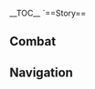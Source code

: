 {{CharacterTabs}}
{{LanguageTabs}}
{{Stub|1={{Meta/VO|tl=1|rm=1|Korean}}}}
__TOC__
`==Story==
{{VO/Story
|character           = {{ROOTPAGENAME}}
|language            = ko
|name                = 유라

|vo_01_01_title      = 첫 만남…
|vo_01_01_subtitle   = Hello
|vo_01_01_file       = VO_{language}{character} Hello.ogg
|vo_01_01_tx         = 페보니우스 기사단의 유격대 대장, 「파도 기사」 유라・로렌스. 당신에게 인사드립니다…. 그래, 맞아, 로렌스. 보다시피 난 죄인의 후예, 기사단의 스파이야. 그들에게 복수를 하고 있지
|vo_01_01_rm         = Peboniuseu Gisadan-ui yugyeokdae daejang, 'Pado Gisa' Yura Rorenseu. Dangsin-ege insadeurimnida... Geurae, maj-a, Rorenseu. Bodasipi nal joein-ui huye, Gisadan-ui seupaiya. Geudeur-ege boksu-reul hago itji.
|vo_01_01_tl         = 

|vo_02_01_title      = 잡담・예절
|vo_02_01_subtitle   = Chat: Etiquette
|vo_02_01_file       = VO_{language}{character} Chat - Etiquette.ogg
|vo_02_01_tx         = 기사와 귀족의 예절은 일맥상통해. 기사의 예절은 허례허식을 간소화했을 뿐이지
|vo_02_01_rm         = Gisawa gwijog-ui yejeor-eun ilmaeksangtonghae. Gisaui yejeor-eun heoryeheosig-eul gansohwahaess-eul ppun-iji
|vo_02_01_tl         = 

|vo_02_02_title      = 잡담・검술
|vo_02_02_subtitle   = Chat: Bladework
|vo_02_02_file       = VO_{language}{character} Chat - Bladework.ogg
|vo_02_02_tx         = 페보니우스 검술? 나한테 배우고 싶어? 네가 다 익힌 다음 너한테 복수하는 것도 재밌겠네
|vo_02_02_rm         = Peboniuseu geomsul? Nahante baeugo sip-eo? Nega da ikhin daeum neohante boksuhaneun geotdo jaemitgenne
|vo_02_02_tl         = 

|vo_02_03_title      = 잡담・규칙
|vo_02_03_subtitle   = Chat: Rules
|vo_02_03_file       = VO_{language}{character} Chat - Rules.ogg
|vo_02_03_tx         = 귀족들의 진부한 규칙…? 그냥 듣고 흘려. 난 몇백 개씩 외우도록 강요당했는데도 별로 신경 안 쓰거든
|vo_02_03_rm         = Gwijokdeur-ui jinbuhan gyuchik…? Geunyang deutgo heullyeo. Nan myeotbaek gaessik oeudorok gang-yodanghaenneundedo byeollo singyeong an sseugeodeun.
|vo_02_03_tl         = 

|vo_03_01_title      = 비가 올 때…
|vo_03_01_subtitle   = When It Rains
|vo_03_01_file       = VO_{language}{character} When It Rains.ogg
|vo_03_01_tx         = 빨리 우산 안으로 들어와, 다 젖겠어. 네가 병들면 난 누구한테 복수하라고?
|vo_03_01_rm         = Ppalli usan an-euro deur-eowa, da jeotgess-eo. Nega byeongdeulmyeon nan nuguhante boksuharago?
|vo_03_01_tl         = 

|vo_03_02_title      = 번개가 칠 때…
|vo_03_02_subtitle   = When Thunder Strikes
|vo_03_02_file       = VO_{language}{character} When Thunder Strikes.ogg
|vo_03_02_tx         = 진짜 성가신 날씨야. 천둥소리가 청각을 방해해서 주변 상황을 쉽게 감지할 수 없게 된다고
|vo_03_02_rm         = Jinjja seong-gasin nalssiya. Cheondungsoriga cheonggag-eul banghaehaeseo jubyeon sanghwang-eul shwipge gamjihal su eopge doendago
|vo_03_02_tl         = 

|vo_03_03_title      = 햇살이 좋을 때…
|vo_03_03_subtitle   = When the Sun Is Out
|vo_03_03_file       = VO_{language}{character} When the Sun Is Out.ogg
|vo_03_03_tx         = 시야가 딱 좋네! 높은 곳에 오르면 주변의 적들이 한눈에 다 보이지
|vo_03_03_rm         = Siyaga ttak johne! Nop-eun gos-e oreumyeon jubyeon-ui jeokdeur-i hannun-e da boiji
|vo_03_03_tl         = 

|vo_04_01_title      = 아침 인사…
|vo_04_01_subtitle   = Good Morning
|vo_04_01_file       = VO_{language}{character} Good Morning.ogg
|vo_04_01_tx         = 일어날 시간이야. 일출 두 시간 전은 밤새 보초 선 병사가 가장 피곤할 때니까 우리가 움직이기 딱 좋은 시간이라고!
|vo_04_01_rm         = Ir-eonal sigan-iya. Ilchul du sigan jeon-eun bamsae bocho seon byeongsaga gajang pigonhal ttaenikka uriga umjig-igi ttak joh-eun sigan-irago!
|vo_04_01_tl         = 

|vo_04_02_title      = 점심 인사…
|vo_04_02_subtitle   = Good Afternoon
|vo_04_02_file       = VO_{language}{character} Good Afternoon.ogg
|vo_04_02_tx         = 점심엔 탄수화물 대신 고기를 많이 먹어야 식곤증이 안 와. 밥 먹고 졸다가 당할 수도 있다고
|vo_04_02_rm         = Jeomsim-en tansuhwamul daesin gogi-reul manh-i meog-eoya sikgonjeung-i an wa. Bap meoggo joldaga danghal sudo itdago
|vo_04_02_tl         = 

|vo_04_03_title      = 저녁 인사…
|vo_04_03_subtitle   = Good Evening
|vo_04_03_file       = VO_{language}{character} Good Evening.ogg
|vo_04_03_tx         = 「부드러운 바람이 당신의 밤을 평안하게 지켜주길」…. 옛 귀족의 인사말에 모처럼 이런 좋은 말이 있네
|vo_04_03_rm         = 「Budeureoun baram-i dangsin-ui bam-eul pyeong-anhage jikyeojugil」… Yet gwijog-ui insamar-e mocheoreom ireon joh-eun mar-i inne
|vo_04_03_tl         = 

|vo_04_04_title      = 굿나잇…
|vo_04_04_subtitle   = Good Night
|vo_04_04_file       = VO_{language}{character} Good Night.ogg
|vo_04_04_tx         = 골피리 자장가 한번 들어볼래? 들으면 영영 깨어나지 못할 거야…. 하지만 이런 식으로 복수하는 건 너무 시시하잖아
|vo_04_04_rm         = Golpiri jajangga hanbeon deur-eobollae? Deur-eumyeon yeong-yeong kkaeeonaji mothal geoya… Hajiman ireon sig-euro boksuhaneun geon neomu sisihajanh-a
|vo_04_04_tl         = 

|vo_05_01_title      = 유라 자신에 대해・기사
|vo_05_01_subtitle   = About {character}: The Knights
|vo_05_01_file       = VO_{language}{character} About {character} - The Knights.ogg
|vo_05_01_tx         = 적 내부에 침투하면 복수가 훨씬 수월해지잖아? 그래서 기사단에 가입했어
|vo_05_01_rm         = Jeog naebue chimtuhamyeon boksu-ga hwolssin suwolhaejijanh-a? Geuraeseo Gisadan-e gaiphaess-eo
|vo_05_01_tl         = 

|vo_05_02_title      = 유라 자신에 대해・태도
|vo_05_02_subtitle   = About {character}: Bearing
|vo_05_02_file       = VO_{language}{character} About {character} - Bearing.ogg
|vo_05_02_tx         = 페보니우스 기사가 된 이상 기본적인 업무엔 최선을 다해야지. 아니면 그저 그런 사람들과 다를 게 뭐야. 아무리 죄인이어도 그렇게 살면 안 되지
|vo_05_02_rm         = Peboniuseu gisaga doen isang gibonjeog-in eommuen choeseon-eul dahaeyaji. Animyeon geujeo geureon saramdeulgwa da-reul ge mwoya. Amuri joein-ieodo geureoke salmyeon an doeji
|vo_05_02_tl         = 

|vo_05_03_title      = 유라 자신에 대해・유격
|vo_05_03_subtitle   = About {character}: Scout
|vo_05_03_file       = VO_{language}{character} About {character} - Scout.ogg
|vo_05_03_tx         = 자유롭게 적군을 사냥하거나 전장의 측면에서 적을 제압하는 게 바로 유격 기사가 할 일이야. 규율이 별로 없어서 완전 내 스타일이지
|vo_05_03_rm         = Jayuropge jeoggun-eul sanyanghageona jeonjang-ui cheungmyeon-eseo jeog-eul jeaphaneun ge baro yugyeok gisaga hal ir-iya. Gyuyur-i byeollo eobs-eoseo wanjeon nae seutair-iji
|vo_05_03_tl         = 

|vo_05_04_title      = 유라 자신에 대해・춤
|vo_05_04_subtitle   = About {character}: Dance
|vo_05_04_file       = VO_{language}{character} About {character} - Dance.ogg
|vo_05_04_tx         = 로렌스 가문의 전통도 다 쓸모없는 건 아니야. 순결하고 고아한 「제례의 춤」은 내 마음에 평온과 위안을 가져다줘. 몇 년이 지났는데도 나한테 아주 소중해. 몸이 모든 스텝을 기억하지…. 그러니까 나만의 「페보니우스 검술」을 배우고 싶다면 일단 이 춤부터 배워야 할 거야
|vo_05_04_rm         = Rorenseu gamun-ui jeontongdo da sseulmo-eomneun geon aniya. Sungyeolhago goahan 'Jeryeui Chum'-eun nae ma-eum-e pyeong-ongwa wian-eul gajyeodajwo. Myeot nyeon-i jinanneundedo nahante aju sojunghae. Mom-i modeun seuteb-eul gieokhaji… Geureonikka naman-ui 'Peboniuseu Geomsul'-eul baeugo sipdamyeon ildan i chumbuteo baewoya hal geoya
|vo_05_04_tl         = 

|vo_06_01_title      = 우리에 대해・공통점
|vo_06_01_subtitle   = About Us: Commonality
|vo_06_01_file       = VO_{language}{character} About Us - Commonality.ogg
|vo_06_01_tx         = 사실 우리 둘은 꽤 비슷한 것 같아. 몬드에서 우린 둘 다 「외부인」이잖아. 다만 넌 모두의 사랑을 받지만, 난 항상 견제를 받는 경계대상이지
|vo_06_01_rm         = Sasil uri dur-eun kkwae biseuthan geot gat-a. Mondeu-eseo urin dul da 'oebu-in'-ijanh-a. Daman neon moduui sarang-eul batjiman, nan hangsang gyeonje-reul banneun gyeonggyedaesang-iji
|vo_06_01_tl         = 

|vo_06_02_title      = 우리에 대해・복수
|vo_06_02_subtitle   = About Us: Feud
|vo_06_02_file       = VO_{language}{character} About Us - Feud.ogg
|vo_06_02_tx         = 앞으로 우린 계속 원한이 쌓일 테니까 나중에 한꺼번에 청산하자고. 그래야 더 편할 걸? 10년 후가 될지, 20년 후가 될지…. 걱정 마, 난 절대 잊지 않아. 그러니까 그전까지 무사해야 돼
|vo_06_02_rm         = Ap-eulo urin gyesok wonhan-i ssah-il tenikka najung-e hankkeobeon-e cheongsanhajago. Geuraeya deo pyeonhal geol? Simnyeon hu-ga doelji, isimnyeon huga doelji… Geokjeong ma, nan jeoldae itji anh-a. Geureonikka geujeonkkaji musahaeya dwae
|vo_06_02_tl         = 

|vo_07_01_title      = 「신의 눈」에 대해…
|vo_07_01_subtitle   = About the Vision
|vo_07_01_file       = VO_{language}{character} About the Vision.ogg
|vo_07_01_tx         = 「죄인의 후예」. 이 호칭은 정말 별로야. 나만의 방식으로 복수를 해나가야만 이 호칭에서 완전히 벗어날 수 있어. 복수를 하려면 힘이 필요해. 그러니 「신의 눈」을 얻은 건 어쩌면 당연한 일이겠지
|vo_07_01_rm         = 'Joein-ui huye.' I hoching-eun jeongmal byeolloya. Naman-ui bangsik-euro boksu-reul haenagayaman i hoching-eseo wanjeonhi beos-eonal su iss-eo. Boksu-reul haryeomyeon him-i pir-yohae. Geureoni 'Sin-ui Nun'-eul eod-eun geon eojjeomyeon dang-yeonhan ir-igetji
|vo_07_01_tl         = 

|vo_07_02_title      = 하고 싶은 이야기・골피리
|vo_07_02_subtitle   = Something to Share: Bone Whistle
|vo_07_02_file       = VO_{language}{character} Something to Share - Bone Whistle.ogg
|vo_07_02_tx         = 내 골피리는 다양한 소리로 적을 미혹시킬 수 있어. 아주 유용하지. 이걸로 항상 파도 소리를 연주해서 「파도 기사」란 호칭을 얻게 된 거야. 근데 골피리가 리월에서 비롯됐다는 사실에 관심을 두는 사람은 아무도 없어. 몬드에 배척당한 죄인이 모두에게 잊혀진 리월 사람을 스승으로 모신 거에 대해서도… 신경 안 쓰고
|vo_07_02_rm         = Nae golpiri-neun dayanghan sori-ro jeog-eul mihoksikil su iss-eo. Aju yuyonghaji. Igeollo hangsang pado sori-reul yeonjuhaeseo 'Pado Gisa'-ran hoching-eul eodge doen geoya. Geunde golpiliga Riwor-eseo birotdwaetdaneun sasir-e gwansim-eul duneun saram-eun amudo eobs-eo. Mondeu-e baecheogdanghan joein-i modu-ege ithyeojin Riwol saram-eul seuseung-euro mosin geo-e daehaeseodo… singyeong an sseugo
|vo_07_02_tl         = 

|vo_07_03_title      = 하고 싶은 이야기・술
|vo_07_03_subtitle   = Something To Share: Wine-Tasting
|vo_07_03_file       = VO_{language}{character} Something to Share - Wine-Tasting.ogg
|vo_07_03_tx         = 일반적으로 오래 묵은 민들레주는 은잔에 마셔야 해. 12분 동안 디캔팅을 한 뒤에 얼음을 넣는데, 술은 얼음이 6할 정도 잠기게 넣는 게 좋아. 근데 너무 복잡하잖아, 난 별로야
|vo_07_03_rm         = 
|vo_07_03_tl         = 

|vo_07_04_title      = 흥미있는 일…
|vo_07_04_subtitle   = Interesting Things
|vo_07_04_file       = VO_{language}{character} Interesting Things.ogg
|vo_07_04_tx         = 난 서리꽃이 좋아. 근데 왜 이렇게 희귀한 건지. 서리꽃 가루는 골피리 소리를 더 맑게 만드는 효과가 있어
|vo_07_04_rm         = Nan seorikkoch-i joh-a. Geunde wae ireoke huigwihan geonji. Seolikkot garuneun golpiri sori-reul deo malg-ge mandeuneun hyogwaga iss-eo
|vo_07_04_tl         = 

|vo_08_01_title      = 엠버에 대해…
|vo_08_01_subtitle   = About [[Amber]]
|vo_08_01_file       = VO_{language}{character} About Amber.ogg
|vo_08_01_tx         = 엠버는 늘 제멋대로야. 내가 기사단에 들어온 첫날, 숙소를 청소해주고 여기저기 구경시켜준 다음, 귀찮은 일들까지 다 처리해주더라고. 날 꼭 동생 취급하는 것 같았다니까! 그게 말이 돼?! 이 원한은 절대 잊지 않겠어!
|vo_08_01_rm         = Embeo-neun neul jemeotdaeroya. Naega Gisadan-e Deur-eoon cheonnal, sukso-reul cheongsohaejugo yeogijeogi gugyeongsikyeojun da-eum, gwichanh-eun ildeulkkaji da cheorihaejudeorago. Nal kkok dongsaeng chwigeuphaneun geot gat-atdanikka! Geuge mar-i dwae?! I wonhan-eun jeoldae itji ankess-eo!
|vo_08_01_tl         = 

|vo_08_02_title      = 진에 대해…
|vo_08_02_subtitle   = About [[Jean]]
|vo_08_02_file       = VO_{language}{character} About Jean.ogg
|vo_08_02_tx         = 단장 대행? 그쪽 가문과 내 가문은 숙적이야. 근데 개인적으론 공사가 분명한 분이지. 내 실력을 알아보고 날 기사단에 가입시켰지. 이런저런 기회도 많이 줬고. 그래서 복수할 때 좀 봐줄까 해
|vo_08_02_rm         = Danjang daehaeng? Geujjok gamun-gwa nae gamun-eun sukjeog-iya. Geunde gaeinjeog-euron gongsaga bunmyeonghan bun-iji. Nae sillyeog-eul ar-abogo nal Gisadan-e gaipsikyeotji. Ireonjeoreon gihoedo manh-i jwotgo. Geuraeseo boksuhal ttae jom bwajulkka hae
|vo_08_02_tl         = 

|vo_08_03_title      = 리사에 대해…
|vo_08_03_subtitle   = About [[Lisa]]
|vo_08_03_file       = VO_{language}{character} About Lisa.ogg
|vo_08_03_tx         = 아, 정말 성가신 여자야. 머릿속에 수천 권의 책이 들어 있을걸? 아니, 수만 권일지도. 그녀는 로렌스 가문의 흑역사를 줄줄이 꿰고 있고 사건의 날짜까지 정확히 기억해. 그라면 내가 찾고 있는 사람의 행방을 추적할 수 있겠지만, 나도 자존심이 있지
|vo_08_03_rm         = A, jeongmal seonggasin yeojaya. Meoris-sog-e sucheon gwon-ui chaeg-i deur-eo iss-eulgeol? Ani, suman gwon-iljido. Geunyeo-neun Rorenseu gamun-ui heug-yeoksa-reul juljur-i kkwego itgo sageon-ui naljjakkaji jeonghwaghi gieokhae. Geunyeoramyeon naega chajgo inneun saram-ui haengbang-eul chujeokhal su itgetjiman, nado jajonsim-i itji
|vo_08_03_tl         = 

|vo_08_04_title      = 바바라에 대해…
|vo_08_04_subtitle   = About [[Barbara]]
|vo_08_04_file       = VO_{language}{character} About Barbara.ogg
|vo_08_04_tx         = 대체 무슨 비결이 있길래 사람들이 그녀를 그렇게 좋아할까? 나도 좀 배울 수 있으면… 아냐, 됐어. 「아이돌」이랑 「죄인의 후예」는 누가 봐도 안 어울리잖아
|vo_08_04_rm         = Daeche museun bigyeor-i itgillae saramdeur-i geunyeo-reul geureoke joh-ahalkka? Nado jom bae-ul su iss-eumyeon… anya, dwaess-eo. 'Aidol'-irang 'joein-ui huye'-neun nuga bwado an eoullijanh-a
|vo_08_04_tl         = 

|vo_08_05_title      = 바르카에 대해…
|vo_08_05_subtitle   = About [[Varka]]
|vo_08_05_file       = VO_{language}{character} About Varka.ogg
|vo_08_05_tx         = 대단장 말인가? 그는 성격이 시원시원하고 사소한 일이나 소문 따위를 신경 쓰지 않아. 전반적으로 좋은 사람이지. 그와의 대결에서 비긴 적이 있는데, 그 여유로운 표정과 산만한 태도는 분명 일부러 봐준 게 틀림없어! 이런 모욕을 주다니! 이 원한, 절대 잊지 않겠어!
|vo_08_05_rm         = Daedanjang mar-inga? Geu-neun seonggyeog-i siwonsiwonhago sasohan ir-ina somun ttawi-reul sin-gyeong sseuji anh-a. Jeonbanjeog-euro joh-eun saram-iji. Geuwaui daegyeor-eseo bigin jeog-i inneunde, geu yeoyuroun pyojeonggwa sanmanhan taedoneun bunmyeong ilbureo bwajun ge teullim-eobs-eo! Ireon moyog-eul judani! I wonhan, jeoldae itji ankess-eo!
|vo_08_05_tl         = 

|vo_08_06_title      = 벤티에 대해…
|vo_08_06_subtitle   = About [[Venti]]
|vo_08_06_file       = VO_{language}{character} About Venti.ogg
|vo_08_06_tx         = 그 음유시인은 로렌스 가문의 이야기를 경쾌한 노래로 만들어서 듣도 보도 못한 말투로 막 조롱하더라니까. 나까지 웃음이 터졌지 뭐야…. 이 원한, 기억해두겠어
|vo_08_06_rm         = Geu eum-yusiin-eun Rorenseu gamun-ui iyagi-reul gyeongkwaehan noraero mandeur-eoseo deutdo bodo mothan malturo mak joronghadeoranikka. Nakkaji us-eum-i teojyeotji mwoya… I wonhan, gieokhaedugess-eo
|vo_08_06_tl         = 

|vo_08_07_title      = 레이저에 대해…
|vo_08_07_subtitle   = About [[Razor]]
|vo_08_07_file       = VO_{language}{character} About Razor.ogg
|vo_08_07_tx         = 예절을 지키거나 다른 사람의 시선을 신경 쓸 필요도 없고, 짊어져야 할 가문의 책임도 없으니…. 그의 삶은 꽤나 편하겠어
|vo_08_07_rm         = Yejeor-eul jikigeona dareun saram-ui siseon-eul singyeong sseul pir-yodo eopgo, jilm-eojyeoya hal gamun-ui chaeg-imdo eobs-euni… Geuui salm-eun kkwaena pyeonhagess-eo
|vo_08_07_tl         = 

|vo_08_08_title      = 설탕에 대해…
|vo_08_08_subtitle   = About [[Sucrose]]
|vo_08_08_file       = VO_{language}{character} About Sucrose.ogg
|vo_08_08_tx         = 그 연금술사? 심연 교단 영지에 잠입할 때 유용할 거라면서 어떤 장치를 준 적이 있어. 근데 그게 큰 소리를 내며 터져버리는 바람에 츄츄 폭도 30마리한테 둘러싸였지…. 나중에 따지러 갔더니 너무 당황하면서 미안해하기에 결국 별말 못했어. 벽에 실패 기록 같은 것도 붙어 있더라고…. 다친 덴 없었지만 먼지를 뒤집어써서 좀 민망했을 뿐이야
|vo_08_08_rm         = Geu yeon-geumsulsa? sim-yeon gyodan yeongjie jam-iphal ttae yuyonghal georamyeonseo eotteon jangchi-reul jun jeog-i iss-eo. Geunde geuge keun sori-reul naemyeo teojyeobeorineun baram-e chyuchyu pokdo seoreunmarihante dulleossayeotji… Najung-e ttajireo gassdeoni neomu danghwanghamyeonseo mianhaehagie gyeolguk byeolmal mothaess-eo. Byeog-e silpae girok gat-eun geotdo but-eo itdeorago… Dachin den eobs-eotjiman meonji-reul dwijib-eosseoseo jom minmanghaess-eul ppun-iya
|vo_08_08_tl         = 

|vo_08_09_title      = 다이루크에 대해…
|vo_08_09_subtitle   = About [[Diluc]]
|vo_08_09_file       = VO_{language}{character} About Diluc.ogg
|vo_08_09_tx         = 내가 기사단의 몇몇 사람이랑 안 맞는 것처럼, 그도 기사단을 싫어하니까 따져보면 우린 같은 편이야. 근데 사람을 거들떠보지도 않는 그의 태도는 단장 대행보다도 성가실 것 같아서 별로 친하게 지내고 싶진 않아
|vo_08_09_rm         = Naega Gisadan-ui myeonmyeot saram-itang an manneun geotcheoreom, geudo Gisadan-eul silh-eohanikka ttajyeobomyeon urin gat-eun pyeon-iya. Geunde saram-eul geodeultteobojido anhneun geuui taedo-neun danjang daehaengbodado seong-gasil geot gat-aseo byeollo chinhage jinaego sipjin anh-a
|vo_08_09_tl         = 

|vo_08_10_title      = 디오나에 대해…
|vo_08_10_subtitle   = About [[Diona]]
|vo_08_10_file       = VO_{language}{character} About Diona.ogg
|vo_08_10_tx         = 정말 신기한 바텐더야. 나랑 좀 잘 통하는 것 같아. 그녀는 몬드 주류업을 망치기 위해 술집에서 일하고, 난 기사단에 복수하기 위해 기사가 됐잖아. 세상에 이런 우연이
|vo_08_10_rm         = Jeongmal singihan batendeoya. Narang jom jal tonghaneun geot gat-a. Geunyeoneun Mondeu juryueob-eul mangchigi wihae suljib-eseo ilhago, nan Gisadan-e boksuhagi wihae gisaga dwaetjanh-a. Sesang-e ireon uyeon-i
|vo_08_10_tl         = 

|vo_08_11_title      = 연비에 대해・만남…
|vo_08_11_subtitle   = About [[Yanfei]]: Encounter
|vo_08_11_file       = VO_{language}{character} About Yanfei - Encounter.ogg
|vo_08_11_tx         = 말하자면 길어…. 예전에 심연 교단의 위험 물품을 추적할 때 우연히 그녀를 구했거든. 그 당시 교단의 위험 물품은 일반 화물로 위장된 채로 형부항에서 리월항으로 옮겨가던 중이었어. 마침 화물선의 고문이었던 그녀는 뭔가 잘못됐다는 걸 알아채고 멋대로 조사를 진행하다가 화를 자초한 거지. 우리가 조금이라도 늦게 도착했다면 큰일 날 뻔했어
|vo_08_11_rm         = Malhajamyeon gir-eo… Yejeon-e sim-yeon gyodan-ui wiheom mulpum-eul chujeoghal ttae uyeonhi geunyeo-reul guhaessgeodeun. Geu dangsi gyodan-ui wiheom mulpum-eun ilban hwamullo wijangdoen chaero hyeongbuhang-eseo Riwol-hang-euro omgyeogadeon jung-ieoss-eo. Machim hwamulseon-ui gomun-ieotdeon geunyeo-neun mwonga jalmotdwaetdaneun geol ar-achaego meotdaero josa-reul jinhaenghadaga hwa-reul jachohan geoji. Uriga jogeum-irado neutge dochaghaetdamyeon keun-il nal ppeonhaess-eo
|vo_08_11_tl         = 

|vo_08_12_title      = 연비에 대해・관점…
|vo_08_12_subtitle   = About Yanfei: Assessment
|vo_08_12_file       = VO_{language}{character} About Yanfei - Assessment.ogg
|vo_08_12_tx         = 그 뒤로도 우린 서로 연락하면서 지내. 똑똑하고 영리한 성격이 꽤 맘에 들더라고. 그녀는 규칙을 잘 지키지만, 융통성도 있는 편이야. 기사단의 몇몇 사람들이 좀 배웠으면 좋겠어. 게다가 연비의 실력이라면 그 사람을 찾아줄 수 있을 거야. 나한테 신세 진 걸 갚는 셈인 거지
|vo_08_12_rm         = Geu dwirodo urin seoro yeollakhamyeonseo jinae. Ttokttokhago yeongnihan seonggyeog-i kkwae mam-e deuldeorago. Geunyeo-neun gyuchig-eul jal jikijiman, yungtongseongdo inneun pyeon-iya. Gisadan-ui myeonmyeot saramdeur-i jom baewoss-eumyeon jokess-eo. Geda-ga Yeonbi-ui sillyeog-iramyeon geu saram-eul chaj-ajul su iss-eul geoya. Nahante sinse jin geol gamneun sem-in geoji
|vo_08_12_tl         = 

|vo_09_01_title      = 유라에 대해 알기・첫 번째
|vo_09_01_subtitle   = More About {character}: I
|vo_09_01_file       = VO_{language}{character} More About {character} - 01.ogg
|vo_09_01_tx         = 죄인의 일생이 궁금할 게 뭐 있어? 어차피 무슨 말이나 행동을 해도 잠재적인 위험인물로 볼 건데. 그래도 지금은 좀 나은 편이야. 기사단에 들어오기 전엔 디어 헌터랑 몬드 잡화점 모두 날 손님으로 안 받아줬어. 야외에서 사냥하고 불을 피워 끼니를 해결했다고
|vo_09_01_rm         = Joein-ui ilsaeng-i gunggeumhal ge mwo iss-eo? Eochapi museun mar-ina haengdong-eul haedo jamjaejeog-in wiheom-inmullo bol geonde. Geuraedo jigeum-eun jom na-eun pyeon-iya. Gisadan-e deur-eoogi jeon-en dieo heonteorang Mondeu japhwajeom modu nal sonnim-euro an bad-ajwoss-eo. Yaoeeseo sanyanghago bur-eul piwo kkini-reul haegyeolhaetdago
|vo_09_01_tl         = 

|vo_09_02_title      = 유라에 대해 알기・두 번째
|vo_09_02_subtitle   = More About {character}: II
|vo_09_02_file       = VO_{language}{character} More About {character} - 02.ogg
|vo_09_02_tx         = 나한테 굽신거리고 언행을 조심하면 용서받을 수 있을지도 모른다고 말했던 자들이 있어. 하지만 그렇게 말할 수 있는 건 그들이 진짜 「죄인」이 아니기 때문이지. 「죄인」은 쉽게 용서받을 수 없어. 그러니 차라리 시원하게 복수하고 정정당당하게 싸우는 게 나아. 나한테 이기면 시키는 대로 하겠지만, 나한테 지면 내 요구를 들어주는 거야. 예를 들어… 음, 적어도 나한테 물건은 팔아줘야지?
|vo_09_02_rm         = Nahante gupsin-georigo eonhaeng-eul josimhamyeon yongseobad-eul su iss-euljido moreundago malhaetdeon jadeur-i iss-eo. Hajiman geureohge malhal su issneun geon geudeur-i jinjja 'joein'-i anigi ttaemun-iji. 'Joein'-eun swipge yongseobad-eul su eobs-eo. Geureoni charari siwonhage boksuhago jeongjeongdangdanghage ssauneun ge naa. Nahante igimyeon sikineun daero hagetjiman, nahante jimyeon nae yogu-reul deur-eojuneun geoya. Ye-reul deur-eo… eum, jeog-eodo nahante mulgeon-eun pal-ajwoyaji?
|vo_09_02_tl         = 

|vo_09_03_title      = 유라에 대해 알기・세 번째
|vo_09_03_subtitle   = More About {character}: III
|vo_09_03_file       = VO_{language}{character} More About {character} - 03.ogg
|vo_09_03_tx         = 페보니우스 기사단은 생각보다 괜찮은 곳이더라고. 적어도 사람을 볼 때 「신분」보단 「재능」을 중시하니까. 예전에 기사단 정예들과 겨뤘을 때 실력으로 그들을 제압했더니 입단 초청을 받았어. 기사단 내부에서 일하면 복수하기도 편하고 살기도 훨씬 편해지는데 마다할 이유가 없잖아?
|vo_09_03_rm         = Peboniuseu Gisadan-eun saenggakboda gwaenchanh-eun gos-ideorago. Jeog-eodo saram-eul bol ttae 'sinbun'-bodan 'jaeneung'-eul jungsihanikka. Yejeon-e Gisadan jeong-yedeulgwa gyeorwoss-eul ttae sillyeog-euro geudeur-eul jeaphaetdeoni ipdan chocheong-eul bad-ass-eo. Gisadan naebueseo ilhamyeon boksuhagido pyeonhago salgido hwolssin pyeonhaejineunde madahal iyuga eopjanh-a?
|vo_09_03_tl         = 

|vo_09_04_title      = 유라에 대해 알기・네 번째
|vo_09_04_subtitle   = More About {character}: IV
|vo_09_04_file       = VO_{language}{character} More About {character} - 04.ogg
|vo_09_04_tx         = 로렌스 가문이 오명을 뒤집어쓴 건 타락한 이후야. 그전에는 아주 명예로운 가문이었지. 근데 아쉽게도 그때의 역사는 전부 잊혀졌어. 대단장은 내가 기사로서 잘하고 있다면서 과거 로렌스 영광을 되찾은 건 아니지만, 최소한 단편적인 관점을 깨트렸다고 했어. 나도 같은 생각이야
|vo_09_04_rm         = Rorenseu gamun-i omyeong-eul dwijib-eosseun geon tarakhan ihuya. Geujeon-eneun aju myeong-yeroun gamun-ieotji. Geunde aswipgedo geuttaeui yeoksaneun jeonbu ithyeojyeoss-eo. Daedanjang-eun naega gisaroseo jalhago itdamyeonseo gwageo Rorenseu yeonggwang-eul doechaj-eun geon anijiman, choesohan danpyeonjeog-in gwanjeom-eul kkaeteuryeotdago haess-eo. Nado gat-eun saenggag-iya
|vo_09_04_tl         = 

|vo_09_05_title      = 유라에 대해 알기・다섯 번째
|vo_09_05_subtitle   = More About {character}: V
|vo_09_05_file       = VO_{language}{character} More About {character} - 05.ogg
|vo_09_05_tx         = 만약 가문 사람들이 잘못을 깨우치지 못하고 심지어 몬드를 계속 해롭게 한다면, 난 그들과 로렌스라는 성을 직접 없애버리겠지…. 아마 이게 내가 유일하게 이행하고 싶은 「가문의 책임」이겠지. 그리고 성을 다른 걸로 바꾸지 뭐. 네가 지어줘도 되고!
|vo_09_05_rm         = Man-yag gamun saramdeul-i jarmos-eul kkaeuchiji mothago simjieo Mondeu-reul gyesok haeropge handamyeon, nan geudeulgwa Rorenseu-raneun seong-eul jikjeop eobs-aebeorigetji… Ama ige naega yuilhage ihaenghago sip-eun 'gamun-ui chaeg-im'-igetji. Geurigo seong-eul dareun geollo bakkuji mwo. Nega jieojwodo doego!
|vo_09_05_tl         = 

|vo_10_01_title      = 유라의 취미…
|vo_10_01_subtitle   = {character}'s Hobbies
|vo_10_01_file       = VO_{language}{character} Hobbies.ogg
|vo_10_01_tx         = 시원한 건 다 좋아. 차가운 술과 음료를 맘껏 마신 뒤 협곡 입구에 앉아 광풍을 느끼거나, 드래곤 스파인 밑의 호수에 뛰어들어 목욕하는 것들 말이야. 호숫가에서 있으면 내가 얼음물 속으로 끌어당길지도 몰라~
|vo_10_01_rm         = Siwonhan geon da joh-a. chagaun sulgwa eumryo-reul mamkkeot masin dwi hyeopgok ipgu-e anj-a gwangpung-eul neukkigeona, Deuraegon Seupain mit-ui hosu-e ttwieodeur-eo mog-yokhaneun geotdeul mar-iya. Hosusga-eseo iss-eumyeon naega eol-eummul sog-euro kkeur-eodang-giljido molla~
|vo_10_01_tl         = 

|vo_10_02_title      = 유라의 고민…
|vo_10_02_subtitle   = {character}'s Troubles
|vo_10_02_file       = VO_{language}{character} Troubles.ogg
|vo_10_02_tx         = 가끔 술집에 사람이 많아서 자리가 없을 때 합석하라고 하는데, 내가 로렌스 가문 사람이라는 걸 알고는 허세 부리거나 도발하고 은근슬쩍 딴지를 거는 놈들이 하나둘씩 나타난다니까. 이봐, 조용히 술 좀 마시자고
|vo_10_02_rm         = Gakkeum suljib-e saram-i manh-aseo jariga eobs-eul ttae hapseokharago haneunde, naega Rorenseu gamun saram-iraneun geol algoneun heose burigeona dobalhago eungeunseuljjeog ttanji-reul geoneun nomdeur-i hanadulssik natanandanikka. Ibwa, joyonghi sul jom masijago
|vo_10_02_tl         = 

|vo_10_03_title      = 좋아하는 음식…
|vo_10_03_subtitle   = Favorite Food
|vo_10_03_file       = VO_{language}{character} Favorite Food.ogg
|vo_10_03_tx         = 난 간식 만드는 걸 좋아해. 간식이라고 꼭 달달한 디저트는 아니야. 차갑게 만든 토마토 고기 오믈렛은 아이스 라즈베리 허브주랑 아주 잘 어울려. 중요한 건 내가 만든 간식을 먹고 행복해하는 사람이 있다는 거지
|vo_10_03_rm         = Nan gansik mandeuneun geol joh-ahae. Gansig-irago kkok daldalhan dijeoteu-neun aniya. chagapge mandeun tomato gogi omeulles-eun aiseu rajeuberi heobeujurang aju jal eoullyeo. Jung-yohan geon naega mandeun gansig-eul meokgo haengbokhaehaneun saram-i itdaneun geoji
|vo_10_03_tl         = 

|vo_10_04_title      = 싫어하는 음식…
|vo_10_04_subtitle   = Least Favorite Food
|vo_10_04_file       = VO_{language}{character} Least Favorite Food.ogg
|vo_10_04_tx         = 걸쭉한 수프는 진짜 내 취향이 아니야. 식감이 텁텁하고 포만감이 심해서 운동과 전투에 방해되거든. 게다가 싸가지고 다니기도 불편하고. 그야말로 내 천적이지
|vo_10_04_rm         = Geoljjughan supeu-neun jinjja nae chwihyang-i aniya. Sikgam-i teopteophago pomangam-i simhaeseo undong-gwa jeontu-e banghaedoegeodeun. Geda-ga ssagajigo danigido bulpyeonhago. Geuyamallo nae cheonjeog-iji
|vo_10_04_tl         = 

<!-- Receiving a Gift -->
|vo_11_01_title      = 선물 획득・첫 번째
|vo_11_01_subtitle   = Receiving a Gift: I
|vo_11_01_file       = VO_{language}{character} Receiving a Gift - 01.ogg
|vo_11_01_tx         = 음? 나한테 도전하는 거야? 받아들이지
|vo_11_01_rm         = 
|vo_11_01_tl         = 

|vo_11_02_title      = 선물 획득・두 번째
|vo_11_02_subtitle   = Receiving a Gift: II
|vo_11_02_file       = VO_{language}{character} Receiving a Gift - 02.ogg
|vo_11_02_tx         = 그럭저럭 먹을 만 해… 너도 먹어보지 그래?
|vo_11_02_rm         = 
|vo_11_02_tl         = 

|vo_11_03_title      = 선물 획득・세 번째
|vo_11_03_subtitle   = Receiving a Gift: III
|vo_11_03_file       = VO_{language}{character} Receiving a Gift - 03.ogg
|vo_11_03_tx         = 이봐 너, 나한테 복수하는 거야?
|vo_11_03_rm         = 
|vo_11_03_tl         = 

|vo_12_01_title      = 생일…
|vo_12_01_subtitle   = Birthday
|vo_12_01_file       = VO_{language}{character} Birthday.ogg
|vo_12_01_tx         = 오늘은 기념할 만한 날이네? 하지만 넌 나이만 성장한 게 아니야. 특제 골피리를 줄 테니까 나한테 연주하는 법을 배워 봐. 내가 너한테 복수하게 될 그 날, 이 골피리로 날 방해하고 시간을 끌면서 발악해. 그럼 더 재밌겠지
|vo_12_01_rm         = Oneur-eun ginyeomhal manhan nar-ine? Hajiman neon naiman seongjanghan ge aniya. Teukje golpiri-reul jul tenikka nahante yeonjuhaneun beob-eul baewo bwa. Naega neohante boKsuhage doel geu nal, i golpiriro nal banghaehago sigan-eul kkeulmyeonseo bar-akhae. Geureom deo jaemitgetji
|vo_12_01_tl         = 

|vo_13_01_title      = 돌파의 느낌・기
|vo_13_01_subtitle   = Feelings About Ascension: Intro
|vo_13_01_file       = VO_{language}{character} Feelings About Ascension -  01.ogg
|vo_13_01_tx         = 전투 기술이 많이 늘었어, 근데 아직 좋아하긴 일러. 기사단엔 부지런한 놈들이 많으니까. 그들을 물리치고 복수를 마치려면, 그들의 실력을 초월해야 돼
|vo_13_01_rm         = Jeontu gisur-i manh-i neur-eoss-eo, geunde ajik joh-ahagin illeo. Gisadan-en bujireonhan nomdeur-i manh-eunikka. Geudeur-eul mullichigo boksu-reul machiryeomyeon, geudeur-ui sillyeog-eul chowolhaeya dwae
|vo_13_01_tl         = 

|vo_13_02_title      = 돌파의 느낌・승
|vo_13_02_subtitle   = Feelings About Ascension: Building Up
|vo_13_02_file       = VO_{language}{character} Feelings About Ascension -  02.ogg
|vo_13_02_tx         = 좋아. 지금의 내 실력이면 단장 대행과 겨뤄도 문제없겠어!
|vo_13_02_rm         = Joh-a. Jigeum-ui nae sillyeog-imyeon danjang daehaenggwa gyeorwodo munjeeopgess-eo!
|vo_13_02_tl         = 

|vo_13_03_title      = 돌파의 느낌・전
|vo_13_03_subtitle   = Feelings About Ascension: Climax
|vo_13_03_file       = VO_{language}{character} Feelings About Ascension -  03.ogg
|vo_13_03_tx         = 이상하네…? 너와 동행할 땐 힘이 특히 더 빨리 강해지는 것 같아. 너와 원수가 된 건 좋은 선택이었던 것 같아. 네 옆에 딱 달라붙어서 놓아주지 말아야겠어
|vo_13_03_rm         = Isanghane…? neowa donghaenghal ttaen him-i teukhi deo ppalli ganghaejineun geot gat-a. Neowa wonsu-ga doen geon joh-eun seontaeg-ieotdeon geot gat-a. Ne yeop-e ttal dallabut-eoseo noh-ajuji mar-ayagess-eo
|vo_13_03_tl         = 

|vo_13_04_title      = 돌파의 느낌・결
|vo_13_04_subtitle   = Feelings About Ascension: Conclusion
|vo_13_04_file       = VO_{language}{character} Feelings About Ascension -  04.ogg
|vo_13_04_tx         = 좋아! 이제 이 견고한 얼음의 힘을 완전히 지배했어. 단장 대행이 아니라 대단장조차도 날 못 막을 걸! 시간이 없어. 이제 작전을 짜고 총공격을 할 수 있겠군. 페보니우스 기사단 다음은 바로 너니까 도망칠 생각 말고 얌전히 내 옆에서 지켜보기나 하라고
|vo_13_04_rm         = Joh-a! Ije i gyeongohan eor-eum-ui him-eul wanjeonhi jibaehaess-eo. Danjang daehaeng-i anira daedanjangjochado nal mot mag-eul geol! Sigan-i eobs-eo. Ije jakjeon-eul jjago chonggonggyeog-eul hal su itgetgun. Peboniuseu Gisadan da-eum-eun baro neonikka domangchil saenggak malgo yamjeonhi nae yeop-eseo jikyeobogina harago
|vo_13_04_tl         = 
}}

==Combat==
{{Combat VO
|character           = {{ROOTPAGENAME}}
|language            = ko

|skill_1_tx          = 용서를 빌어라
|skill_1_tl          = 
|skill_1_rm          = 
|skill_2_tx          = 얼어붙은 서리!
|skill_2_tl          = 
|skill_2_rm          = 
|skill_3_tx          = 가루가 되어라!
|skill_3_tl          = 
|skill_3_rm          = 
|skill_4_tx          = 판결한다!
|skill_4_tl          = 
|skill_4_rm          = 
|skill_5_tx          = 부서져라!
|skill_5_tl          = 
|skill_5_rm          = 
|skill_6_tx          = 눈에는 눈!
|skill_6_tl          = 
|skill_6_rm          = 

|burst_1_tx          = 요동치는 얼음 파도!
|burst_1_tl          = 
|burst_1_rm          = 
|burst_2_tx          = 원한은 서리로 갚겠다!
|burst_2_tl          = 
|burst_2_rm          = 
|burst_3_tx          = 견고한 얼음은 원한을 끊어내지!
|burst_3_tl          = 
|burst_3_rm          = 

|sprint-s_1_tx       = 서둘러
|sprint-s_1_tl       = 
|sprint-s_1_rm       = 
|sprint-s_2_file     = Sprint Start 02,Sprint Start 03


|glider_1_tx         = 하늘에서의 시야는 더 끝내주지
|glider_1_tl         = 
|glider_1_rm         = 
|glider_2_file       = Deploying Wind Glider 02,Deploying Wind Glider 03

|chest_1_tx          = 새로운 발견이야
|chest_1_tl          = 
|chest_1_rm          = 
|chest_2_tx          = 음, 다 쓸만한 것들이네
|chest_2_tl          = 
|chest_2_rm          = 
|chest_3_tx          = 죄인도 운이 좋을 때가 있구나…
|chest_3_tl          = 
|chest_3_rm          = 

|low-hp_1_tx         = 불리하군…
|low-hp_1_tl         = 
|low-hp_1_rm         = 
|low-hp_2_tx         = 이제부터 시작이야…
|low-hp_2_tl         = 
|low-hp_2_rm         = 
|low-hp_3_tx         = 제법인데!
|low-hp_3_tl         = 
|low-hp_3_rm         = 


|fallen_1_tx         = 처참하군…
|fallen_1_tl         = 
|fallen_1_rm         = 
|fallen_2_tx         = 아직… 버틸 수 있어…
|fallen_2_tl         = 
|fallen_2_rm         = 
|fallen_3_tx         = 죄인의 결말인가…
|fallen_3_tl         = 
|fallen_3_rm         = 

|hit-l_1_file        = Light Hit Taken 01,Light Hit Taken 02,Light Hit Taken 03,Light Hit Taken 04,Light Hit Taken 05,Light Hit Taken 06

|hit-h_1_tx          = 나쁘지 않군!
|hit-h_1_tl          = 
|hit-h_1_rm          = 
|hit-h_2_tx          = 꽤 하는데?
|hit-h_2_tl          = 
|hit-h_2_rm          = 
|hit-h_3_file        = Heavy Hit Taken 03,Heavy Hit Taken 04,Heavy Hit Taken 05,Heavy Hit Taken 06

|join_1_tx           = 유격대가 먼저 움직이도록
|join_1_tl           = 
|join_1_rm           = 
|join_2_tx           = 내가 선봉에 설게
|join_2_tl           = 
|join_2_rm           = 
|join_3_tx           = 작전 계획은 다 정해졌어?
|join_3_tl           = 
|join_3_rm           = 

|atk-l_1_file        = Light Attack 01,Light Attack 02,Light Attack 03,Light Attack 04,Light Attack 05,Light Attack 06,Light Attack 07

|atk-m_1_file        = Mid Attack 01,Mid Attack 02,Mid Attack 03

|atk-h_1_file        = Heavy Attack 01,Heavy Attack 02,Heavy Attack 03

|climb_1_file        = Climbing 01,Climbing 02,Climbing 03,Climbing 04,Climbing 05

|climb-b_1_file      = Climbing Breath 01,Climbing Breath 02,Climbing Breath 03

|jump_1_file         = Jumping 01,Jumping 02,Jumping 03,Jumping 04,Jumping 05
}}
<!--
Copy paste the following line in any section that does not have any voice files, change the X for the section's title:
'''{{ROOTPAGENAME}} does not feature any XXXXXXXX Voice-Overs'''
-->

==Navigation==
{{Character Navbox|link type=vo-ko}}